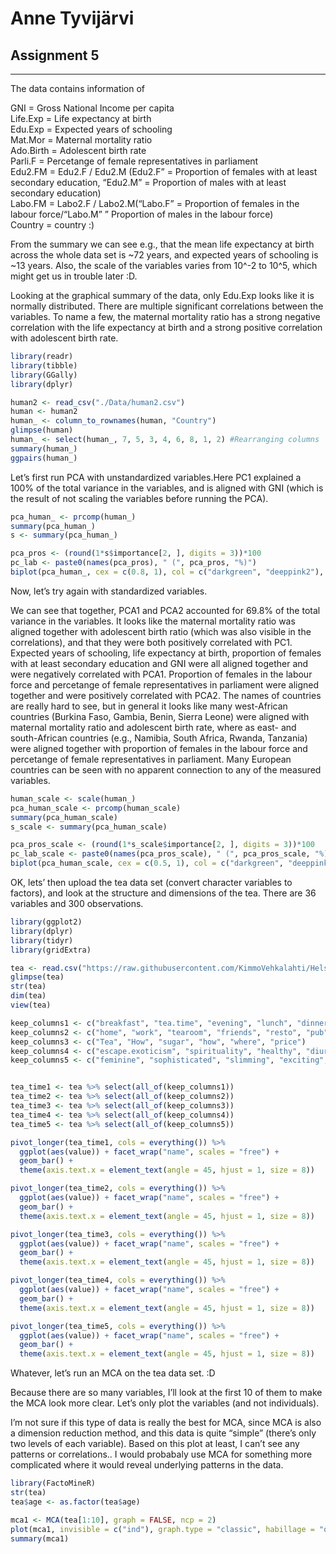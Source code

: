 # Anne Tyvijärvi
## Assignment 5
***

The data contains information of 

GNI = Gross National Income per capita  
Life.Exp = Life expectancy at birth  
Edu.Exp = Expected years of schooling  
Mat.Mor = Maternal mortality ratio  
Ado.Birth = Adolescent birth rate  
Parli.F = Percetange of female representatives in parliament  
Edu2.FM = Edu2.F / Edu2.M (Edu2.F" = Proportion of females with at least secondary education, "Edu2.M" = Proportion of males with at least secondary education)  
Labo.FM = Labo2.F / Labo2.M("Labo.F" = Proportion of females in the labour force/"Labo.M" " Proportion of males in the labour force)  
Country = country :)  

From the summary we can see e.g., that the mean life expectancy at birth across the whole data set is ~72 years, and expected years of schooling is ~13 years. Also, the scale of the variables varies from 10^-2 to 10^5, which might get us in trouble later :D.

Looking at the graphical summary of the data, only Edu.Exp looks like it is normally distributed. There are multiple significant correlations between the variables. To name a few, the maternal mortality ratio has a strong negative correlation with the life expectancy at birth and a strong positive correlation with adolescent birth rate.  

```r
library(readr)
library(tibble)
library(GGally)
library(dplyr)

human2 <- read_csv("./Data/human2.csv")
human <- human2 
human_ <- column_to_rownames(human, "Country")
glimpse(human)
human_ <- select(human_, 7, 5, 3, 4, 6, 8, 1, 2) #Rearranging columns
summary(human_)
ggpairs(human_)

```

Let's first run PCA with unstandardized variables.Here PC1 explained a 100% of the total variance in the variables, and is aligned with GNI (which is the result of not scaling the variables before running the PCA).  

```r
pca_human_ <- prcomp(human_)
summary(pca_human_)
s <- summary(pca_human_)

pca_pros <- (round(1*s$importance[2, ], digits = 3))*100
pc_lab <- paste0(names(pca_pros), " (", pca_pros, "%)")
biplot(pca_human_, cex = c(0.8, 1), col = c("darkgreen", "deeppink2"), xlab = pc_lab[1], ylab = pc_lab[2])
```

Now, let's try again with standardized variables.    

We can see that together, PCA1 and PCA2 accounted for 69.8% of the total variance in the variables. It looks like the maternal mortality ratio was aligned together with adolescent birth ratio (which was also visible in the correlations), and that they were both positively correlated with PC1. Expected years of schooling, life expectancy at birth, proportion of females with at least secondary education and GNI were all aligned together and were negatively correlated with PCA1. Proportion of females in the labour force and percetange of female representatives in parliament were aligned together and were positively correlated with PCA2. The names of countries are really hard to see, but in general it looks like many west-African countries (Burkina Faso, Gambia, Benin, Sierra Leone) were aligned with maternal mortality ratio and adolescent birth rate, where as east- and south-African countries (e.g., Namibia, South Africa, Rwanda, Tanzania) were aligned together with proportion of females in the labour force and percetange of female representatives in parliament. Many European countries can be seen with no apparent connection to any of the measured variables.  

```r

human_scale <- scale(human_)
pca_human_scale <- prcomp(human_scale)
summary(pca_human_scale)
s_scale <- summary(pca_human_scale)

pca_pros_scale <- (round(1*s_scale$importance[2, ], digits = 3))*100
pc_lab_scale <- paste0(names(pca_pros_scale), " (", pca_pros_scale, "%)")
biplot(pca_human_scale, cex = c(0.5, 1), col = c("darkgreen", "deeppink2"), xlab = pc_lab_scale[1], ylab = pc_lab_scale[2])
```

OK, lets' then upload the tea data set (convert character variables to factors), and look at the structure and dimensions of the tea. There are 36 variables and 300 observations.  

```r
library(ggplot2)
library(dplyr)
library(tidyr)
library(gridExtra)

tea <- read.csv("https://raw.githubusercontent.com/KimmoVehkalahti/Helsinki-Open-Data-Science/master/datasets/tea.csv", stringsAsFactors = TRUE)
glimpse(tea)
str(tea)
dim(tea)
view(tea)

keep_columns1 <- c("breakfast", "tea.time", "evening", "lunch", "dinner", "always")
keep_columns2 <- c("home", "work", "tearoom", "friends", "resto", "pub" )
keep_columns3 <- c("Tea", "How", "sugar", "how", "where", "price")
keep_columns4 <- c("escape.exoticism", "spirituality", "healthy", "diuretic", "friendliness", "iron.absorption")
keep_columns5 <- c("feminine", "sophisticated", "slimming", "exciting", "relaxing","effect.on.health")


tea_time1 <- tea %>% select(all_of(keep_columns1))
tea_time2 <- tea %>% select(all_of(keep_columns2))
tea_time3 <- tea %>% select(all_of(keep_columns3))
tea_time4 <- tea %>% select(all_of(keep_columns4))
tea_time5 <- tea %>% select(all_of(keep_columns5))

pivot_longer(tea_time1, cols = everything()) %>% 
  ggplot(aes(value)) + facet_wrap("name", scales = "free") +
  geom_bar() +
  theme(axis.text.x = element_text(angle = 45, hjust = 1, size = 8))

pivot_longer(tea_time2, cols = everything()) %>% 
  ggplot(aes(value)) + facet_wrap("name", scales = "free") +
  geom_bar() +
  theme(axis.text.x = element_text(angle = 45, hjust = 1, size = 8))

pivot_longer(tea_time3, cols = everything()) %>% 
  ggplot(aes(value)) + facet_wrap("name", scales = "free") +
  geom_bar() +
  theme(axis.text.x = element_text(angle = 45, hjust = 1, size = 8))

pivot_longer(tea_time4, cols = everything()) %>% 
  ggplot(aes(value)) + facet_wrap("name", scales = "free") +
  geom_bar() +
  theme(axis.text.x = element_text(angle = 45, hjust = 1, size = 8))

pivot_longer(tea_time5, cols = everything()) %>% 
  ggplot(aes(value)) + facet_wrap("name", scales = "free") +
  geom_bar() +
  theme(axis.text.x = element_text(angle = 45, hjust = 1, size = 8))


```

Whatever, let's run an MCA on the tea data set. :D  

Because there are so many variables, I'll look at the first 10 of them to make the MCA look more clear. Let's only plot the variables (and not individuals).

I'm not sure if this type of data is really the best for MCA, since MCA is also a dimension reduction method, and this data is quite "simple" (there's only two levels of each variable). Based on this plot at least, I can't see any patterns or correlations.. I would probabaly use MCA for something more complicated where it would reveal underlying patterns in the data.  

```r
library(FactoMineR)
str(tea)
tea$age <- as.factor(tea$age)

mca1 <- MCA(tea[1:10], graph = FALSE, ncp = 2)
plot(mca1, invisible = c("ind"), graph.type = "classic", habillage = "quali")
summary(mca1)

```

